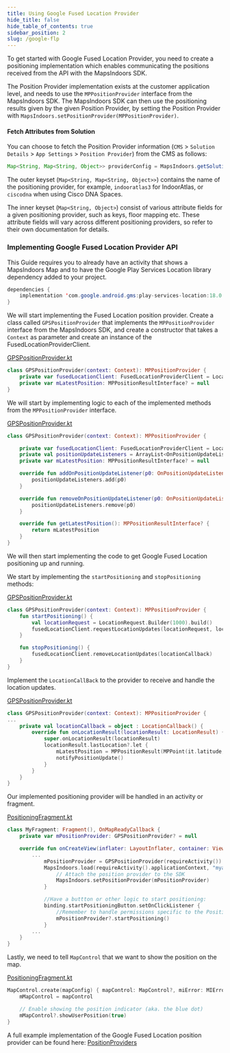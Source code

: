```yaml
---
title: Using Google Fused Location Provider
hide_title: false
hide_table_of_contents: true
sidebar_position: 2
slug: /google-flp
---
```



To get started with Google Fused Location Provider, you need to create a positioning implementation which enables communicating the positions received from the API with the MapsIndoors SDK.

The Position Provider implementation exists at the customer application level, and needs to use the `MPPositionProvider` interface from the MapsIndoors SDK. The MapsIndoors SDK can then use the positioning results given by the given Position Provider, by setting the Position Provider with `MapsIndoors.setPositionProvider(MPPositionProvider)`.

#### Fetch Attributes from Solution

You can choose to fetch the Position Provider information (`CMS` > `Solution Details` > `App Settings` > `Position Provider`) from the CMS as follows:

```java
Map<String, Map<String, Object>> providerConfig = MapsIndoors.getSolution().getPositionProviderConfig();
```

The outer keyset (`Map<String, Map<String, Object>>`) contains the name of the positioning provider, for example, `indooratlas3` for IndoorAtlas, or `ciscodna` when using Cisco DNA Spaces.

The inner keyset (`Map<String, Object>`) consist of various attribute fields for a given positioning provider, such as keys, floor mapping etc. These attribute fields will vary across different positioning providers, so refer to their own documentation for details.

### Implementing Google Fused Location Provider API

This Guide requires you to already have an activity that shows a MapsIndoors Map and to have the Google Play Services Location library dependency added to your project.

```java
dependencies {
    implementation 'com.google.android.gms:play-services-location:18.0.0'
}
```

We will start implementing the Fused Location position provider. Create a class called `GPSPositionProvider` that implements the `MPPositionProvider` interface from the MapsIndoors SDK, and create a constructor that takes a `Context` as parameter and create an instance of the FusedLocationProviderClient.

<a href="https://github.com/MapsPeople/MapsIndoors-Android-Examples/blob/main/MapsIndoorsSamples/app/src/main/java/com/mapspeople/mapsindoorssamples/ui/positioning/GPSPositionProvider.kt#L8-L12">GPSPositionProvider.kt</a>

```kotlin
class GPSPositionProvider(context: Context): MPPositionProvider {
    private var fusedLocationClient: FusedLocationProviderClient = LocationServices.getFusedLocationProviderClient(context)
    private var mLatestPosition: MPPositionResultInterface? = null
}
```

We will start by implementing logic to each of the implemented methods from the `MPPositionProvider` interface.

<a href="https://github.com/MapsPeople/MapsIndoors-Android-Examples/blob/main/MapsIndoorsSamples/app/src/main/java/com/mapspeople/mapsindoorssamples/ui/positioning/GPSPositionProvider.kt#L42-L52">GPSPositionProvider.kt</a>

```kotlin
class GPSPositionProvider(context: Context): MPPositionProvider {

    private var fusedLocationClient: FusedLocationProviderClient = LocationServices.getFusedLocationProviderClient(context)
    private val positionUpdateListeners = ArrayList<OnPositionUpdateListener>()
    private var mLatestPosition: MPPositionResultInterface? = null

    override fun addOnPositionUpdateListener(p0: OnPositionUpdateListener) {
        positionUpdateListeners.add(p0)
    }

    override fun removeOnPositionUpdateListener(p0: OnPositionUpdateListener) {
        positionUpdateListeners.remove(p0)
    }

    override fun getLatestPosition(): MPPositionResultInterface? {
        return mLatestPosition
    }
}
```

We will then start implementing the code to get Google Fused Location positioning up and running.

We start by implementing the `startPositioning` and `stopPositioning` methods:

<a href="https://github.com/MapsPeople/MapsIndoors-Android-Examples/blob/main/MapsIndoorsSamples/app/src/main/java/com/mapspeople/mapsindoorssamples/ui/positioning/GPSPositionProvider.kt#L32-L40">GPSPositionProvider.kt</a>

```kotlin
class GPSPositionProvider(context: Context): MPPositionProvider {
    fun startPositioning() {
        val locationRequest = LocationRequest.Builder(1000).build()
        fusedLocationClient.requestLocationUpdates(locationRequest, locationCallback, null)
    }

    fun stopPositioning() {
        fusedLocationClient.removeLocationUpdates(locationCallback)
    }
}
```

Implement the `LocationCallBack` to the provider to receive and handle the location updates.

<a href="https://github.com/MapsPeople/MapsIndoors-Android-Examples/blob/main/MapsIndoorsSamples/app/src/main/java/com/mapspeople/mapsindoorssamples/ui/positioning/GPSPositionProvider.kt#32-L40">GPSPositionProvider.kt</a>

```kotlin
class GPSPositionProvider(context: Context): MPPositionProvider {
...
    private val locationCallback = object : LocationCallback() {
        override fun onLocationResult(locationResult: LocationResult) {
            super.onLocationResult(locationResult)
            locationResult.lastLocation?.let {
                mLatestPosition = MPPositionResult(MPPoint(it.latitude, it.longitude), it.accuracy)
                notifyPositionUpdate()
            }
        }
    }
}
```

Our implemented positioning provider will be handled in an activity or fragment.

<a href="https://github.com/MapsPeople/MapsIndoors-Android-Examples/blob/main/MapsIndoorsSamples/app/src/main/java/com/mapspeople/mapsindoorssamples/ui/positioning/PositioningFragment.kt#L40-L54">PositioningFragment.kt</a>

```kotlin
class MyFragment: Fragment(), OnMapReadyCallback {
    private var mPositionProvider: GPSPositionProvider? = null

    override fun onCreateView(inflater: LayoutInflater, container: ViewGroup?, savedInstanceState: Bundle?,): View {
        ...
            mPositionProvider = GPSPositionProvider(requireActivity())
            MapsIndoors.load(requireActivity().applicationContext, "myapikey") {
                // Attach the position provider to the SDK
                MapsIndoors.setPositionProvider(mPositionProvider)
            }

            //Have a buttton or other logic to start positioning:
            binding.startPositioningButton.setOnClickListener {
                //Remember to handle permissions specific to the Position provider you are using
                mPositionProvider?.startPositioning()
            }
        ...
    }
}
```

Lastly, we need to tell `MapControl` that we want to show the position on the map.

<a href="https://github.com/MapsPeople/MapsIndoors-Android-Examples/blob/main/MapsIndoorsSamples/app/src/main/java/com/mapspeople/mapsindoorssamples/ui/positioning/PositioningFragment.kt#L93-L97">PositioningFragment.kt</a>

```kotlin
MapControl.create(mapConfig) { mapControl: MapControl?, miError: MIError? ->
    mMapControl = mapControl

    // Enable showing the position indicator (aka. the blue dot)
    mMapControl?.showUserPosition(true)
}
```

A full example implementation of the Google Fused Location position provider can be found here: [PositionProviders](https://github.com/MapsPeople/MapsIndoors-Android-Examples/tree/main/MapsIndoorsSamples/app/src/main/java/com/mapspeople/mapsindoorssamples/ui/positioning)
